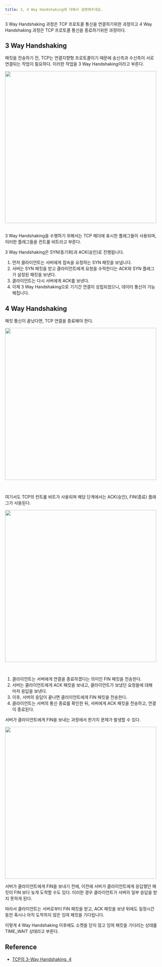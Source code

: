 ```yaml
---
title: 3, 4 Way Handshaking에 대해서 설명해주세요.
---
```



3 Way Handshaking 과정은 TCP 프로토콜 통신을 연결하기위한 과정이고
4 Way Handshaking 과정은 TCP 프로토콜 통신을 종료하기위한 과정이다.

## 3 Way Handshaking

패킷을 전송하기 전, TCP는 연결지향형 프로토콜이기 때문에 송신측과 수신측이 서로 연결되는 작업이 필요하다.
이러한 작업을 3 Way Handshaking이라고 부른다.

<Image
  width="500px"
  src="https://img1.daumcdn.net/thumb/R1280x0/?scode=mtistory2&fname=https%3A%2F%2Fblog.kakaocdn.net%2Fdn%2FvXapO%2FbtrEvmin6Kk%2FTuTHQ42BU0HHbPscU8zOyK%2Fimg.png"
/>
<br />
<br />

3 Way Handshaking을 수행하기 위해서는 TCP 헤더에 표시한 플래그들이 사용되며,
이러한 플래그들을 컨트롤 비트라고 부른다.

3 Way Handshaking은 SYN(동기화)과 ACK(승인)로 진행됩니다.

1. 먼저 클라이언트는 서버에게 접속을 요청하는 SYN 패킷을 보냅니다.
2. 서버는 SYN 패킷을 받고 클라이언트에게 요청을 수락한다는 ACK와 SYN 플래그가 설정된 패킷을 보낸다.
3. 클라이언트는 다시 서버에게 ACK를 보낸다.
4. 이제 3 Way Handshaking으로 기기간 연결이 성립되었으니, 데이터 통신이 가능해집니다.

## 4 Way Handshaking

패킷 통신이 끝났다면, TCP 연결을 종료해야 한다.

<Image
  src="https://img1.daumcdn.net/thumb/R1280x0/?scode=mtistory2&fname=https%3A%2F%2Fblog.kakaocdn.net%2Fdn%2FcQfd0N%2FbtrEtMWYTYr%2FImpYh4gAvgtw2nafO4LP3k%2Fimg.png"
  width="500px"
/>

<br />

여기서도 TCP의 컨트롤 비트가 사용되며 해당 단계에서는 ACK(승인), FIN(종료) 플래그가
사용된다.

<Image
  width="500px"
  src="https://img1.daumcdn.net/thumb/R1280x0/?scode=mtistory2&fname=https%3A%2F%2Fblog.kakaocdn.net%2Fdn%2FbA6dDe%2FbtrEuq0cFAy%2FWIG0FALizbdACPkFZ46J1K%2Fimg.png"
/>

<br />

1. 클라이언트는 서버에게 연결을 종료하겠다는 의미인 FIN 패킷을 전송한다.
2. 서버는 클라이언트에게 ACK 패킷을 보내고, 클라이언트가 보냈던 요청들에 대해 마저 응답을 보낸다.
3. 이후, 서버의 응답이 끝나면 클라이언트에게 FIN 패킷을 전송한다.
4. 클라이언트는 서버의 통신 종료를 확인한 뒤, 서버에게 ACK 패킷을 전송하고, 연결이 종료된다.

서버가 클라이언트에게 FIN을 보내는 과정에서 한가지 문제가 발생할 수 있다.

<Image
  src="https://img1.daumcdn.net/thumb/R1280x0/?scode=mtistory2&fname=https%3A%2F%2Fblog.kakaocdn.net%2Fdn%2FdEB6hU%2FbtrEtLRhFpe%2FeZWEAKoVLog5fMz6w4Wbdk%2Fimg.png"
  width="500px"
/>
<br />

서버가 클라이언트에게 FIN을 보내기 전에, 이전에 서버가 클라이언트에게 응답했던 패킷이 FIN 보다 늦게 도착할 수도 있다.
이러한 경우 클라이언트가 서버의 일부 응답을 받지 못하게 된다.

따라서 클라이언트는 서버로부터 FIN 패킷을 받고, ACK 패킷을 보낸 뒤에도 일정시간동안 혹시나 아직 도착하지 않은
잉여 패킷을 기다립니다.

이렇게 4 Way Handshaking 이후에도 소켓을 닫지 않고 잉여 패킷을 기다리는 상태를 TIME_WAIT 상태라고 부른다.

## Reference

- [TCP의 3-Way Handshaking, 4 ](https://wooono.tistory.com/509)
